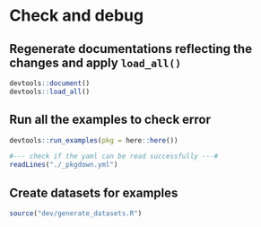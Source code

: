 # Check and debug

## Regenerate documentations reflecting the changes and apply `load_all()`

```r
devtools::document()
devtools::load_all()
```

## Run all the examples to check error

```r
devtools::run_examples(pkg = here::here())
```

```r
#--- check if the yaml can be read successfully ---#
readLines("./_pkgdown.yml")
```

## Create datasets for examples

```r
source("dev/generate_datasets.R")
```

